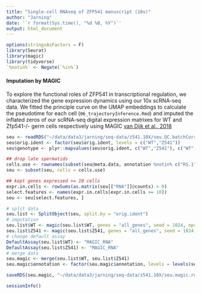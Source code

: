 ```yaml
---
title: "Single-cell RNAseq of ZFP541 manuscript (10x)"
author: "Jarning"
date: '`r format(Sys.time(), "%d %B, %Y")`'
output: html_document
---
```


```r
options(stringsAsFactors = F)
library(Seurat)
library(magic)
library(tidyverse)
`%notin%` <- Negate(`%in%`)
```

#### Imputation by MAGIC

To explore the functional roles of ZFP541 in transcriptional regulation, we characterized the gene expression dynamics using our 10x scRNA-seq data. We fitted the principle curve on the UMAP embeddings to calculate the pseudotime for each cell (`06_trajectoryInference.Rmd`) and imputed the inflated zeros of our scRNA-seq digital expression matrixes for WT and Zfp541-/- germ cells respectively using MAGIC [van Dijk et al., 2018](https://pubmed.ncbi.nlm.nih.gov/29961576/)

```r
seu <- readRDS("~/data/data3/jarning/seq-data/z541.10X/seu.QC.batchCorrect.cluster.final.rds")
seu$orig.ident <- factor(seu$orig.ident, levels = c("WT","Z541"))
seu$genotype <- plyr::mapvalues(seu$orig.ident, c("WT","Z541"), c("WT", "Zfp541(-/-)"))

## drop late spermatids
cells.use <- rownames(subset(seu@meta.data, annotation %notin% c("RS.1","RS.2","RS.3","ES")))
seu <- subset(seu, cells = cells.use)

## kept genes expressed >= 10 cells
expr.in.cells <- rowSums(as.matrix(seu[["RNA"]]@counts) > 0)
select.features <- names(expr.in.cells[expr.in.cells >= 10])
seu <- seu[select.features, ]
```

```r
# split data
seu.list <- SplitObject(seu, split.by = "orig.ident")
# imputation
seu.list$WT <- magic(seu.list$WT, genes = "all_genes", seed = 1024, npca=15, verbose = 2)
seu.list$Z541 <- magic(seu.list$Z541, genes = "all_genes", seed = 1024, npca=15)
# change default assay
DefaultAssay(seu.list$WT) <- "MAGIC_RNA"
DefaultAssay(seu.list$Z541) <- "MAGIC_RNA"
# merge data
seu.magic <- merge(seu.list$WT, seu.list$Z541)
seu.magic$annotation <- factor(seu.magic$annotation, levels = levels(seu$annotation))
```

```r
saveRDS(seu.magic, "~/data/data3/jarning/seq-data/z541.10X/seu.magic.rds")
```


```r
sessionInfo()
```

